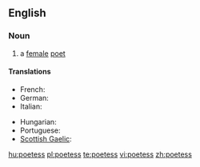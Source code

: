 ==English==

===Noun===
{{en-noun|es}}
{{wikipedia}}
#a [[female]] [[poet]]

====Translations====
{{trans-top|female poet}}
* French: {{t|fr|poètesse|f}}
* German: {{t|de|Dichterin|f}}
* Italian: {{t|it|poetessa|f}}
{{trans-mid}}
* Hungarian: {{t|hu|költőnő}}
* Portuguese: {{t|pt|poetisa|f}}
* [[Scottish Gaelic]]: {{t|gd|bana-bhàrd|f}}
{{trans-bottom}}

[[hu:poetess]]
[[pl:poetess]]
[[te:poetess]]
[[vi:poetess]]
[[zh:poetess]]